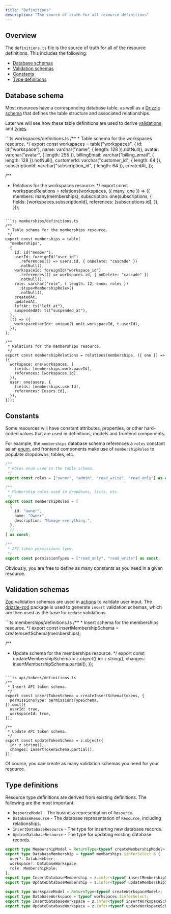 ```yaml
---
title: "Definitions"
description: "The source of truth for all resource definitions"
---
```


## Overview

The `definitions.ts` file is the source of truth for all of the resource definitions. This includes the following:

- [Database schemas](/concepts/core/definitions#schema)
- [Validation schemas](/concepts/core/definitions#validations)
- [Constants](/concepts/core/definitions#constants)
- [Type definitions](/concepts/core/definitions#types)

## Database schema

Most resources have a corresponding database table, as well as a [Drizzle schema](https://orm.drizzle.team/docs/sql-schema-declaration)
that defines the table structure and associated relationships.

Later we will see how these table definitions are used to derive [validations](/concepts/core/definitions#validations) 
and [types](/concepts/core/definitions#types).

<CodeGroup>
```ts workspaces/definitions.ts
/**
 * Table schema for the workspaces resource.
 */
export const workspaces = table("workspaces", {
  id: id("workspace"),
  name: varchar("name", { length: 128 }).notNull(),
  avatar: varchar("avatar", { length: 255 }),
  billingEmail: varchar("billing_email", { length: 128 }).notNull(),
  customerId: varchar("customer_id", { length: 64 }),
  subscriptionId: varchar("subscription_id", { length: 64 }),
  createdAt,
});

/**
 * Relations for the workspaces resource.
 */
export const workspaceRelations = relations(workspaces, ({ many, one }) => ({
  members: many(memberships),
  subscription: one(subscriptions, {
    fields: [workspaces.subscriptionId],
    references: [subscriptions.id],
  }),
}));
```

```ts memberships/definitions.ts
/**
 * Table schema for the memberships resource.
 */
export const memberships = table(
  "memberships",
  {
    id: id("member"),
    userId: foreignId("user_id")
      .references(() => users.id, { onDelete: "cascade" })
      .notNull(),
    workspaceId: foreignId("workspace_id")
      .references(() => workspaces.id, { onDelete: "cascade" })
      .notNull(),
    role: varchar("role", { length: 12, enum: roles })
      .$type<MembershipRole>()
      .notNull(),
    createdAt,
    updatedAt,
    leftAt: ts("left_at"),
    suspendedAt: ts("suspended_at"),
  },
  (t) => ({
    workspaceUserIdx: unique().on(t.workspaceId, t.userId),
  }),
);

/**
 * Relations for the memberships resource.
 */
export const membershipRelations = relations(memberships, ({ one }) => ({
  workspace: one(workspaces, {
    fields: [memberships.workspaceId],
    references: [workspaces.id],
  }),
  user: one(users, {
    fields: [memberships.userId],
    references: [users.id],
  }),
}));
```
</CodeGroup>


## Constants

Some resources will have constant attributes, properties, or other hard-coded values that are used in definitions, models and frontend components.

For example, the `memberships` database schema references a `roles` constant as an [enum](https://orm.drizzle.team/docs/column-types/pg#varchar),
and frontend components make use of `membershipRoles` to populate dropdowns, tables, etc.

<CodeGroup>

```ts memberships/definitions.ts
/**
 * Roles enum used in the table schema.
 */
export const roles = ["owner", "admin", "read_write", "read_only"] as const;

/**
 * Membership roles used in dropdowns, lists, etc.
 */
export const membershipRoles = [
  {
    id: "owner",
    name: "Owner",
    description: "Manage everything.",
  },
  // ...
] as const;
```

```ts api/tokens/definitions.ts
/**
 * API token permissions type.
 */
export const permissionTypes = ["read_only", "read_write"] as const;
```

</CodeGroup>

Obviously, you are free to define as many constants as you need in a given resource.

## Validation schemas

[Zod](https://zod.dev/) validation schemas are used in [actions](/digging-deeper/actions) to validate user input. 
The [drizzle-zod](https://orm.drizzle.team/docs/zod) package is used to generate `insert` validation schemas, which are then used as 
the base for `update` validations.

<CodeGroup>
```ts memberships/definitions.ts
/**
 * Insert schema for the memberships resource.
 */
export const insertMembershipSchema = createInsertSchema(memberships);

/**
 * Update schema for the memberships resource.
 */
export const updateMembershipSchema = z.object({
  id: z.string(),
  changes: insertMembershipSchema.partial(),
});
```

```ts api/tokens/definitions.ts
/**
 * Insert API token schema.
 */
export const insertTokenSchema = createInsertSchema(tokens, {
  permissionsType: permissionsTypeSchema,
}).omit({
  userId: true,
  workspaceId: true,
});

/**
 * Update API token schema.
 */
export const updateTokenSchema = z.object({
  id: z.string(),
  changes: insertTokenSchema.partial(),
});
```

</CodeGroup>

Of course, you can create as many validation schemas you need for your resource.


## Type definitions

Resource type definitions are derived from existing definitions. The following are the most important:

- `ResourceModel` - The business representation of `Resource`.
- `DatabaseResource` - The database representation of `Resource`, including relationships.
- `InsertDatabaseResource` - The type for inserting new database records.
- `UpdateDatabaseResource` - The type for updating existing database records.

<CodeGroup>

```ts memberships/definitions.ts
export type MembershipModel = ReturnType<typeof createMembershipModel>;
export type DatabaseMembership = typeof memberships.$inferSelect & {
  user?: DatabaseUser;
  workspace?: DatabaseWorkspace;
  role: MembershipRole;
};
export type InsertDatabaseMembership = z.infer<typeof insertMembershipSchema>;
export type UpdateDatabaseMembership = z.infer<typeof updateMembershipSchema>;
```

```ts workspaces/definitions.ts
export type WorkspaceModel = ReturnType<typeof createWorkspaceModel>;
export type DatabaseWorkspace = typeof workspaces.$inferSelect;
export type InsertDatabaseWorkspace = z.infer<typeof insertWorkspaceSchema>;
export type UpdateDatabaseWorkspace = z.infer<typeof updateWorkspaceSchema>;
```

</CodeGroup>
